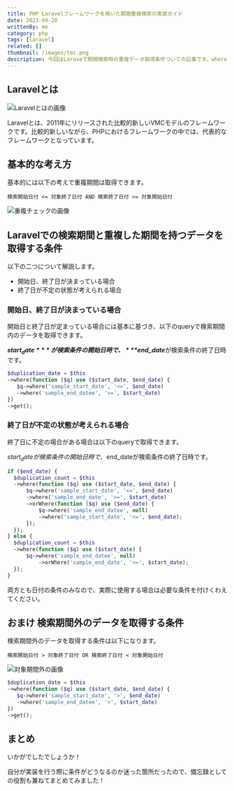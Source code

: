 ```yaml
---
title: PHP Laravelフレームワークを用いた期間重複検索の実装ガイド
date: 2023-09-28
writtenBy: me
category: php
tags: [laravel]
related: []
thumbnail: /images/tec.png
description: 今回はLaraveで期間検索時の重複データ取得条件ついての記事です。whereを使用して期間重複データの取得条件や逆に期間外のデータ取得条件に付いて解説しています。初心者の方でも分かりやすいように書いているのでぜひ見ていってください！
---
```


## Laravelとは

![Laravelとはの画像](image1.png)

Laravelとは、2011年にリリースされた比較的新しいVMCモデルのフレームワークです。比較的新しいながら、PHPにおけるフレームワークの中では、代表的なフレームワークとなっています。

## 基本的な考え方
基本的には以下の考えで重複期間は取得できます。

`検索開始日付 <= 対象終了日付 AND 検索終了日付 >= 対象開始日付`

![重複チェックの画像](image2.png)

## Laravelでの検索期間と重複した期間を持つデータを取得する条件
以下の二つについて解説します。

- 開始日、終了日が決まっている場合
- 終了日が不定の状態が考えられる場合

### 開始日、終了日が決まっている場合
開始日と終了日が定まっている場合には基本に基づき、以下のqueryで検索期間内のデータを取得できます。

***$start_date***が検索条件の開始日時で、***$end_date***が検索条件の終了日時です。

```php
$duplication_date = $this
->where(function ($q) use ($start_date, $end_date) {
   $q->where('sample_start_date', '<=', $end_date)
   ->where('sample_end_datee', '>=', $start_date)
})
->get();
```

### 終了日が不定の状態が考えられる場合
終了日に不定の場合がある場合は以下のqueryで取得できます。

$start_dateが検索条件の開始日時で、$end_dateが検索条件の終了日時です。

```php
if ($end_date) {
  $duplication_count = $this
  ->where(function ($q) use ($start_date, $end_date) {
      $q->where('sample_start_date', '<=', $end_date)
      ->where('sample_end_date', '>=', $start_date)
      ->orWhere(function ($q) use ($end_date) {
          $q->where('sample_end_datee', null)
          ->where('sample_start_date', '<=', $end_date);
      });
  });
} else {
  $duplication_count = $this
  ->where(function ($q) use ($start_date) {
      $q->where('sample_end_datee', null)
          ->orWhere('sample_end_date', '>=', $start_date);
  });
}
```

両方とも日付の条件のみなので、実際に使用する場合は必要な条件を付けくわえてください。

## おまけ 検索期間外のデータを取得する条件
検索期間外のデータを取得する条件は以下になります。

`検索開始日付 > 対象終了日付 OR 検索終了日付 < 対象開始日付`

![対象期間外の画像](image3.png)

```php
$duplication_date = $this
->where(function ($q) use ($start_date, $end_date) {
   $q->where('sample_start_date', '>', $end_date)
   ->where('sample_end_datee', '<', $start_date)
})
->get();
```

## まとめ

いかがでしたでしょうか！

自分が実装を行う際に条件がどうなるのか迷った箇所だったので、備忘録としての役割も兼ねてまとめてみました！
